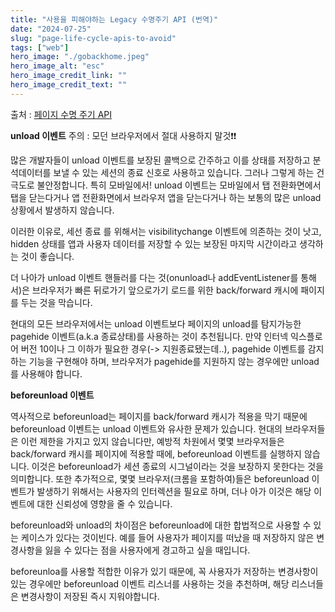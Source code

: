 ```yaml
---
title: "사용을 피해야하는 Legacy 수명주기 API (번역)"
date: "2024-07-25"
slug: "page-life-cycle-apis-to-avoid"
tags: ["web"]
hero_image: "./gobackhome.jpeg"
hero_image_alt: "esc"
hero_image_credit_link: ""
hero_image_credit_text: ""
---
```


출처 : [페이지 수명 주기 API](https://developer.chrome.com/docs/web-platform/page-lifecycle-api?hl=ko#legacy_lifecycle_apis_to_avoid)

**unload 이벤트**
주의 : 모던 브라우저에서 절대 사용하지 말것❗❗

많은 개발자들이 unload 이벤트를 보장된 콜백으로 간주하고 이를 상태를 저장하고 분석데이터를 보낼 수 있는 세션의 종료 신호로 사용하고 있습니다.
그러나 그렇게 하는 건 극도로 불안정합니다. 특히 모바일에서! unload 이벤트는 모바일에서 탭 전환화면에서 탭을 닫는다거나 앱 전환화면에서 브라우저 앱을 닫는다거나 하는
보통의 많은 unload 상황에서 발생하지 않습니다.

이러한 이유로, 세선 종료 를 위해서는 visibilitychange 이벤트에 의존하는 것이 낫고, hidden 상태를 앱과 사용자 데이터를 저장할 수 있는 보장된 마지막 시간이라고 생각하는 것이 좋습니다.

더 나아가 unload 이벤트 핸들러를 다는 것(onunload나 addEventListener를 통해서)은 브라우저가 빠른 뒤로가기 앞으로가기 로드를 위한 back/forward 캐시에 패이지를 두는 것을 막습니다.

현대의 모든 브라우저에서는 unload 이벤트보다 페이지의 unload를 탐지가능한 pagehide 이벤트(a.k.a 종료상태)를 사용하는 것이 추천됩니다.
만약 인터넥 익스플로어 버전 10이나 그 이하가 필요한 경우(-> 지원종료됐는데..),  pagehide 이벤트를 감지하는 기능을 구현해야 하며, 브라우저가 pagehide를 지원하지 않는 경우에만 unload를 사용해야 합니다.

**beforeunload 이벤트**

역사적으로 beforeunload는 페이지를 back/forward 캐시가 적용을 막기 때문에 beforeunload 이벤트는 unload 이벤트와 유사한 문제가 있습니다.
현대의 브라우저들은 이런 제한을 가지고 있지 않습니다만, 예방적 차원에서 몇몇 브라우저들은 back/forward 캐시를 페이지에 적용할 때에,
beforeunload 이벤트를 실행하지 않습니다. 이것은 beforeunload가 세션 종료의 시그널이라는 것을 보장하지 못한다는 것을 의미합니다. 
또한 추가적으로, 몇몇 브라우저(크롬을 포함하여)들은 beforeunload 이벤트가 발생하기 위해서는 사용자의 인터렉션을 필요로 하며, 더나 아가 이것은 해당 이벤트에 대한
신뢰성에 영향을 줄 수 있습니다.

beforeunload와 unload의 차이점은 beforeunload에 대한 합법적으로 사용할 수 있는 케이스가 있다는 것이빈다.
예를 들어 사용자가 페이지를 떠났을 때 저장하지 않은 변경사항을 잃을 수 있다는 점을 사용자에게 경고하고 싶을 때입니다.

beforeunloa를 사용할 적합한 이유가 있기 때문에, 꼭 사용자가 저장하는 변경사항이 있는 경우에만 beforeunload 이벤트 리스너를 사용하는 것을 추천하며, 해당 리스너들은 변경사항이 저장된 즉시 지워야합니다.

